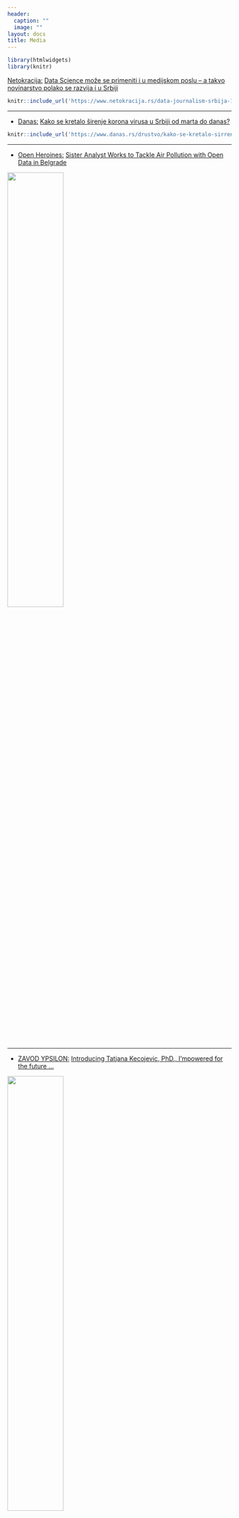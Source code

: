 ```yaml
---
header:
  caption: ""
  image: ""
layout: docs
title: Media
---
```

```r
library(htmlwidgets)
library(knitr)
```

[Netokracija:](https://www.netokracija.rs) [Data Science može se primeniti i u medijskom poslu – a takvo novinarstvo polako se razvija i u Srbiji](https://www.netokracija.rs/data-journalism-srbija-181381)

```r
knitr::include_url('https://www.netokracija.rs/data-journalism-srbija-181381/')
```


---

- [Danas: ](https://www.danas.rs/) [ Kako se kretalo širenje korona virusa u Srbiji od marta do danas?](https://www.danas.rs/naslovna/naslovna-za-21-jul-2020/)

```r
knitr::include_url('https://www.danas.rs/drustvo/kako-se-kretalo-sirrenje-korona-virus-u-srbiji-od-marta-do-danas/')
```

---

 - [Open Heroines:](https://openheroines.org) [Sister Analyst Works to Tackle Air Pollution with Open Data in Belgrade](https://openheroines.org/sister-analyst-works-to-tackle-air-pollution-with-open-data-in-belgrade-b87a7a302e2a)
 
[![](/in_media/_index_files/OHSA.jpg){#id .class width=50% height=50%px}](https://ohsa.netlify.app)

---

- [ZAVOD YPSILON:](https://ypsilon.si) [Introducing Tatjana Kecojevic, PhD., I'mpowered for the future ...](https://www.youtube.com/watch?v=5PXt5I9E-sE&t=3s)

[![](/in_media/_index_files/YPSILON.jpg){width=50% height=50%}](https://www.facebook.com/zavod.ypsilon/videos/523581228434425)

---

 - [Kreatori i alati: Tatjana Kecojević, Data Scientist](https://startit.rs/kreatori-i-alati-tatjana-kecojevic-data-scientist/)

```r
knitr::include_url('https://startit.rs/kreatori-i-alati-tatjana-kecojevic-data-scientist/')
```

---

[Northwest Universities R Day: ](https://www.software.ac.uk/blog/2019-01-23-northwest-universities-r-day-event) [panel discussion around future directions of R]()

[![](/in_media/_index_files/nwuRday.jpg){width=50% height=50%}](https://www.software.ac.uk/blog/2019-01-23-northwest-universities-r-day-event)

---

 - [Enter Conference:](http://www.enterconference.net) [Data Science and R from Tatjana Kecojevic’s perspective](http://www.enterconference.net/data-science-and-r-from-tatjane-kecojevic-s-perspective/)
 
![](/in_media/_index_files/ENTER_ME.jpg){width=50% height=50%} 

---

 - [N1 TV: ](http://rs.n1info.com)[Net Context: Data Science, 10 April 2018]()
 
 ![](/in_media/_index_files/N1.jpg){width=50% height=50%}